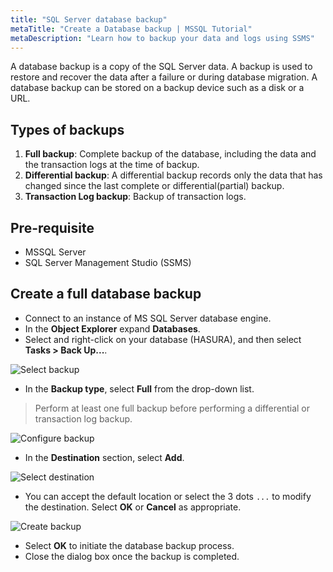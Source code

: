 ```yaml
---
title: "SQL Server database backup"
metaTitle: "Create a Database backup | MSSQL Tutorial"
metaDescription: "Learn how to backup your data and logs using SSMS"
---
```


A database backup is a copy of the SQL Server data.
A backup is used to restore and recover the data after a failure or during database migration.
A database backup can be stored on a backup device such as a disk or a URL.

## Types of backups

1. **Full backup**: Complete backup of the database, including the data and the transaction logs at the time of backup.
1. **Differential backup**: A differential backup records only the data that has changed since the last complete or differential(partial) backup.
1. **Transaction Log backup**: Backup of transaction logs.

## Pre-requisite

* MSSQL Server
* SQL Server Management Studio (SSMS)

## Create a full database backup

* Connect to an instance of MS SQL Server database engine.
* In the **Object Explorer** expand **Databases**.
* Select and right-click on your database (HASURA), and then select **Tasks > Back Up...**.

![Select backup](https://graphql-engine-cdn.hasura.io/learn-hasura/assets/database-mssql/backup/select-backup.png)

* In the **Backup type**, select **Full** from the drop-down list.

> Perform at least one full backup before performing a differential or transaction log backup.

![Configure backup](https://graphql-engine-cdn.hasura.io/learn-hasura/assets/database-mssql/backup/configure-backup.png)

* In the **Destination** section, select **Add**.

![Select destination](https://graphql-engine-cdn.hasura.io/learn-hasura/assets/database-mssql/backup/destination.png)

* You can accept the default location or select the 3 dots `...` to modify the destination. Select **OK** or **Cancel** as appropriate.

![Create backup](https://graphql-engine-cdn.hasura.io/learn-hasura/assets/database-mssql/backup/create-backup.png)

* Select **OK** to initiate the database backup process.
* Close the dialog box once the backup is completed.
